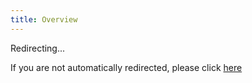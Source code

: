 ```yaml
---
title: Overview
---
```


<meta name="robots" content="noindex" />

<meta
  httpEquiv="refresh"
  content="1; url=https://plaid.com/core-exchange/docs/reference/"
/>

Redirecting...

If you are not automatically redirected, please click [here](https://plaid.com/core-exchange/docs/reference/)
